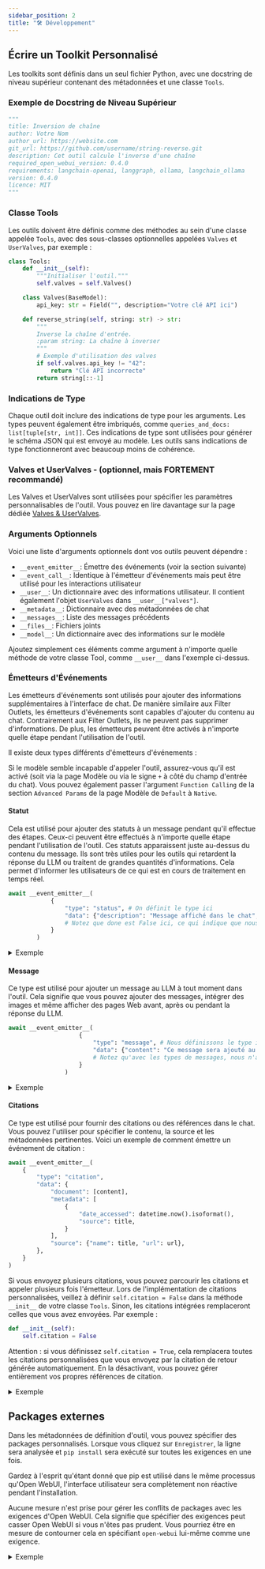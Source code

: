 ```yaml
---
sidebar_position: 2
title: "🛠️ Développement"
---
```




## Écrire un Toolkit Personnalisé

Les toolkits sont définis dans un seul fichier Python, avec une docstring de niveau supérieur contenant des métadonnées et une classe `Tools`.

### Exemple de Docstring de Niveau Supérieur

```python
"""
title: Inversion de chaîne
author: Votre Nom
author_url: https://website.com
git_url: https://github.com/username/string-reverse.git
description: Cet outil calcule l'inverse d'une chaîne
required_open_webui_version: 0.4.0
requirements: langchain-openai, langgraph, ollama, langchain_ollama
version: 0.4.0
licence: MIT
"""
```

### Classe Tools

Les outils doivent être définis comme des méthodes au sein d'une classe appelée `Tools`, avec des sous-classes optionnelles appelées `Valves` et `UserValves`, par exemple :

```python
class Tools:
    def __init__(self):
        """Initialiser l'outil."""
        self.valves = self.Valves()

    class Valves(BaseModel):
        api_key: str = Field("", description="Votre clé API ici")

    def reverse_string(self, string: str) -> str:
        """
        Inverse la chaîne d'entrée.
        :param string: La chaîne à inverser
        """
        # Exemple d'utilisation des valves
        if self.valves.api_key != "42":
            return "Clé API incorrecte"
        return string[::-1] 
```

### Indications de Type
Chaque outil doit inclure des indications de type pour les arguments. Les types peuvent également être imbriqués, comme `queries_and_docs: list[tuple[str, int]]`. Ces indications de type sont utilisées pour générer le schéma JSON qui est envoyé au modèle. Les outils sans indications de type fonctionneront avec beaucoup moins de cohérence.

### Valves et UserValves - (optionnel, mais FORTEMENT recommandé)

Les Valves et UserValves sont utilisées pour spécifier les paramètres personnalisables de l'outil. Vous pouvez en lire davantage sur la page dédiée [Valves & UserValves](../valves/index.mdx).

### Arguments Optionnels
Voici une liste d'arguments optionnels dont vos outils peuvent dépendre :
- `__event_emitter__`: Émettre des événements (voir la section suivante)
- `__event_call__`: Identique à l'émetteur d'événements mais peut être utilisé pour les interactions utilisateur
- `__user__`: Un dictionnaire avec des informations utilisateur. Il contient également l'objet `UserValves` dans `__user__["valves"]`.
- `__metadata__`: Dictionnaire avec des métadonnées de chat
- `__messages__`: Liste des messages précédents
- `__files__`: Fichiers joints
- `__model__`: Un dictionnaire avec des informations sur le modèle

Ajoutez simplement ces éléments comme argument à n'importe quelle méthode de votre classe Tool, comme `__user__` dans l'exemple ci-dessus.

### Émetteurs d'Événements
Les émetteurs d'événements sont utilisés pour ajouter des informations supplémentaires à l'interface de chat. De manière similaire aux Filter Outlets, les émetteurs d'événements sont capables d'ajouter du contenu au chat. Contrairement aux Filter Outlets, ils ne peuvent pas supprimer d'informations. De plus, les émetteurs peuvent être activés à n'importe quelle étape pendant l'utilisation de l'outil.

Il existe deux types différents d'émetteurs d'événements :

Si le modèle semble incapable d'appeler l'outil, assurez-vous qu'il est activé (soit via la page Modèle ou via le signe `+` à côté du champ d'entrée du chat). Vous pouvez également passer l'argument `Function Calling` de la section `Advanced Params` de la page Modèle de `Default` à `Native`.

#### Statut
Cela est utilisé pour ajouter des statuts à un message pendant qu'il effectue des étapes. Ceux-ci peuvent être effectués à n'importe quelle étape pendant l'utilisation de l'outil. Ces statuts apparaissent juste au-dessus du contenu du message. Ils sont très utiles pour les outils qui retardent la réponse du LLM ou traitent de grandes quantités d'informations. Cela permet d'informer les utilisateurs de ce qui est en cours de traitement en temps réel.

```python
await __event_emitter__(
            {
                "type": "status", # On définit le type ici
                "data": {"description": "Message affiché dans le chat", "done": False, "hidden": False}, 
                # Notez que done est False ici, ce qui indique que nous continuons d'émettre des statuts
            }
        )
```

<details>
<summary>Exemple</summary>

```python
async def test_function(
        self, prompt: str, __user__: dict, __event_emitter__=None
    ) -> str:
        """
        Ceci est une démonstration

        :param test: ceci est un paramètre de test
        """

        await __event_emitter__(
            {
                "type": "status", # Nous définissons le type ici
                "data": {"description": "Message affiché dans le chat", "done": False}, 
                # Notez que done est False ici, ce qui indique que nous continuons d'émettre des statuts
            }
        )

        # Effectuez quelques autres logiques ici
        await __event_emitter__(
            {
                "type": "status",
                "data": {"description": "Message de tâche terminée", "done": True, "hidden": False},
                # Notez que done est True ici, ce qui indique que nous avons terminé d'émettre des statuts
                # Vous pouvez également définir "hidden": True si vous souhaitez supprimer le statut une fois le message retourné
            }
        )

        except Exception as e:
            await __event_emitter__(
                {
                    "type": "status",
                    "data": {"description": f"Une erreur s'est produite : {e}", "done": True},
                }
            )

            return f"Dites à l'utilisateur : {e}"
```
</details>

#### Message
Ce type est utilisé pour ajouter un message au LLM à tout moment dans l'outil. Cela signifie que vous pouvez ajouter des messages, intégrer des images et même afficher des pages Web avant, après ou pendant la réponse du LLM.

```python
await __event_emitter__(
                    {
                        "type": "message", # Nous définissons le type ici
                        "data": {"content": "Ce message sera ajouté au chat."},
                        # Notez qu'avec les types de messages, nous n'avons PAS besoin de définir une condition 'done'
                    }
                )
```

<details>
<summary>Exemple</summary>

```python
async def test_function(
        self, prompt: str, __user__: dict, __event_emitter__=None
    ) -> str:
        """
        Ceci est une démonstration

        :param test: ceci est un paramètre de test
        """

        await __event_emitter__(
                    {
                        "type": "message", # Nous définissons le type ici
                        "data": {"content": "Ce message sera ajouté au chat."},
                        # Notez qu'avec les types de messages, nous n'avons PAS besoin de définir une condition 'done'
                    }
                )

        except Exception as e:
            await __event_emitter__(
                {
                    "type": "status",
                    "data": {"description": f"Une erreur est survenue : {e}", "done": True},
                }
            )

            return f"Dites à l'utilisateur : {e}"
```
</details>

#### Citations
Ce type est utilisé pour fournir des citations ou des références dans le chat. Vous pouvez l'utiliser pour spécifier le contenu, la source et les métadonnées pertinentes. Voici un exemple de comment émettre un événement de citation :

```python
await __event_emitter__(
    {
        "type": "citation",
        "data": {
            "document": [content],
            "metadata": [
                {
                    "date_accessed": datetime.now().isoformat(),
                    "source": title,
                }
            ],
            "source": {"name": title, "url": url},
        },
    }
)
```
Si vous envoyez plusieurs citations, vous pouvez parcourir les citations et appeler plusieurs fois l'émetteur. Lors de l'implémentation de citations personnalisées, veillez à définir `self.citation = False` dans la méthode `__init__` de votre classe `Tools`. Sinon, les citations intégrées remplaceront celles que vous avez envoyées. Par exemple :

```python
def __init__(self):
    self.citation = False
```

Attention : si vous définissez `self.citation = True`, cela remplacera toutes les citations personnalisées que vous envoyez par la citation de retour générée automatiquement. En la désactivant, vous pouvez gérer entièrement vos propres références de citation.

<details>
<summary>Exemple</summary>

```python
class Tools:
    class UserValves(BaseModel):
        test: bool = Field(
            default=True, description="test"
        )

    def __init__(self):
        self.citation = False

async def test_function(
        self, prompt: str, __user__: dict, __event_emitter__=None
    ) -> str:
        """
        Ceci est une démonstration qui ne fait que créer une citation

        :param test: ceci est un paramètre de test
        """

        await __event_emitter__(
            {
                "type": "citation",
                "data": {
                    "document": ["Ce message sera ajouté au chat comme une citation lorsqu'on clique dessus"],
                    "metadata": [
                        {
                            "date_accessed": datetime.now().isoformat(),
                            "source": title,
                        }
                    ],
                    "source": {"name": "Titre du contenu", "url": "http://link-to-citation"},
                },
            }
        )
```
</details>

## Packages externes

Dans les métadonnées de définition d'outil, vous pouvez spécifier des packages personnalisés. Lorsque vous cliquez sur `Enregistrer`, la ligne sera analysée et `pip install` sera exécuté sur toutes les exigences en une fois.

Gardez à l'esprit qu'étant donné que pip est utilisé dans le même processus qu'Open WebUI, l'interface utilisateur sera complètement non réactive pendant l'installation.

Aucune mesure n'est prise pour gérer les conflits de packages avec les exigences d'Open WebUI. Cela signifie que spécifier des exigences peut casser Open WebUI si vous n'êtes pas prudent. Vous pourriez être en mesure de contourner cela en spécifiant `open-webui` lui-même comme une exigence.


<details>
<summary>Exemple</summary>

```python
"""
title: myToolName
author: myName
funding_url: [tout lien ici sera affiché derrière un bouton `Cœur` pour permettre aux utilisateurs de vous soutenir]
version: 1.0.0
# la version est affichée dans l'interface utilisateur pour aider les utilisateurs à suivre les mises à jour.
license: GPLv3
description: [recommandé]
requirements: package1>=2.7.0,package2,package3
"""
```

</details>
